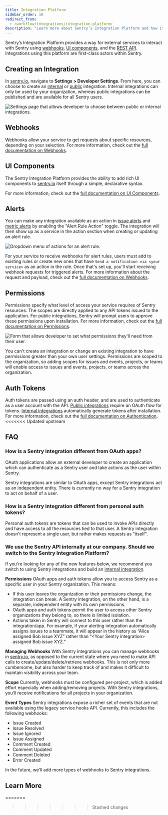 ```yaml
---
title: Integration Platform
sidebar_order: 10
redirect_from:
  - /workflow/integrations/integration-platform/
description: "Learn more about Sentry’s Integration Platform and how it provides a way for external services to interact with Sentry using the REST API and webhooks. Integrations utilizing this platform are first-class actors within Sentry, and you can build them for public and internal use-cases."
---
```


Sentry’s Integration Platform provides a way for external services to interact with Sentry using [webhooks](/product/integrations/integration-platform/webhooks/), [UI components](/product/integrations/integration-platform/ui-components/), and the [REST API](/api). Integrations using this platform are first-class actors within Sentry.


## Creating an Integration

In [sentry.io](https://sentry.io), navigate to **Settings > Developer Settings**. From here, you can choose to create an [internal](/product/integrations/integration-platform/internal-integration) or [public](/product/integrations/integration-platform/public-integration) integration. Internal integrations can only be used by your organization, whereas public integrations can be published and are available for all Sentry users.

![Settings page that allows developer to choose between public or internal integrations.](dev-settings.png)

## Webhooks

Webhooks allow your service to get requests about specific resources, depending on your selection. For more information, check out the [full documentation on Webhooks](/product/integrations/integration-platform/webhooks/).

## UI Components

The Sentry Integration Platform provides the ability to add rich UI components to [sentry.io](https://sentry.io) itself through a  simple, declarative syntax.

For more information, check out the [full documentation on UI Components](/product/integrations/integration-platform/ui-components/).

## Alerts

You can make any integration available as an action in [issue alerts](/product/integrations/integration-platform/webhooks/#issue-alerts) and [metric alerts](/product/integrations/integration-platform/webhooks/#metric-alerts) by enabling the "Alert Rule Action" toggle. The integration will then show
up as a service in the action section when creating or updating an alert rule.

![Dropdown menu of actions for an alert rule.](alert-rules.png)

For your service to receive webhooks for alert rules, users must add to existing rules or create new ones that have `Send a notification via <your service>` as an action in the rule. Once that's set up, you'll start receiving webhook requests for triggered alerts. For more information about the request and payload, check out the [full documentation on Webhooks](/product/integrations/integration-platform/webhooks/).


## Permissions

Permissions specify what level of access your service requires of Sentry resources. The scopes are directly applied to any API tokens issued to the application. For public integrations, Sentry will prompt users to approve these permissions upon installation. For more information, check out the [full documentation on Permissions](/api/permissions/).

![Form that allows developer to set what permissions they'll need from their user.](permissions.png)

You can't create an integration or change an existing integration to have permissions greater than your own user settings. Permissions are scoped to the organization, so adding scopes for issues and events, projects, or teams will enable access to issues and events, projects, or teams across the organization.


## Auth Tokens

Auth tokens are passed using an auth header, and are used to authenticate as a user account with the API. [Public integrations](/product/integrations/integration-platform/public-integration) require an OAuth flow for tokens. [Internal integrations](/product/integrations/integration-platform/internal-integration) automatically generate tokens after installation. For more information, check out the [full documentation on Authentication](/api/auth/).
<<<<<<< Updated upstream


## FAQ

### How is a Sentry integration different from OAuth apps?

OAuth applications allow an external developer to create an application which can authenticate as a Sentry user and take actions as the user within Sentry.

Sentry integrations are similar to OAuth apps, except Sentry integrations act as an independent entity. There is currently no way for a Sentry integration to act on behalf of a user.

### How is a Sentry integration different from personal auth tokens?

Personal auth tokens are tokens that can be used to invoke APIs directly and have access to all the resources tied to that user. A Sentry integration doesn't represent a single user, but rather makes requests as "itself".

### We use the Sentry API internally at our company. Should we switch to the Sentry Integration Platform?

If you're looking for any of the new features below, we recommend you switch to using Sentry integrations and build an [internal integration](/product/integrations/integration-platform/internal-integration).

**Permissions**
OAuth apps and auth tokens allow you to access Sentry as a specific user in your Sentry organization. This means:

- If this user leaves the organization or their permissions change, the integration can break. A Sentry integration, on the other hand, is a separate, independent entity with its own permissions.
- OAuth apps and auth tokens permit the user to access other Sentry organizations they belong to, so there is limited isolation.
- Actions taken in Sentry will connect to this user rather than the integration/app. For example, if your alerting integration automatically assigns issues to a teammate, it will appear in the history as “Alice assigned Bob issue XYZ” rather than “&lt;Your Sentry integration&gt; assigned Bob issue XYZ.”

**Managing Webhooks**
With Sentry integrations you can manage webhooks in [sentry.io](https://sentry.io), as opposed to the current state where you need to make API calls to create/update/delete/retrieve webhooks. This is not only more cumbersome, but also harder to keep track of and makes it difficult to maintain visibility across your team.

**Scope**
Currently, webhooks must be configured per-project, which is added effort especially when adding/removing projects. With Sentry integrations, you’ll receive notifications for all projects in your organization.

**Event Types**
Sentry integrations expose a richer set of events that are not available using the legacy service hooks API. Currently, this includes the following webhooks:
* Issue Created
* Issue Resolved
* Issue Ignored
* Issue Assigned
* Comment Created
* Comment Updated
* Comment Deleted
* Error Created

In the future, we’ll add more types of webhooks to Sentry integrations.

## Learn More

<PageGrid />

=======
>>>>>>> Stashed changes
